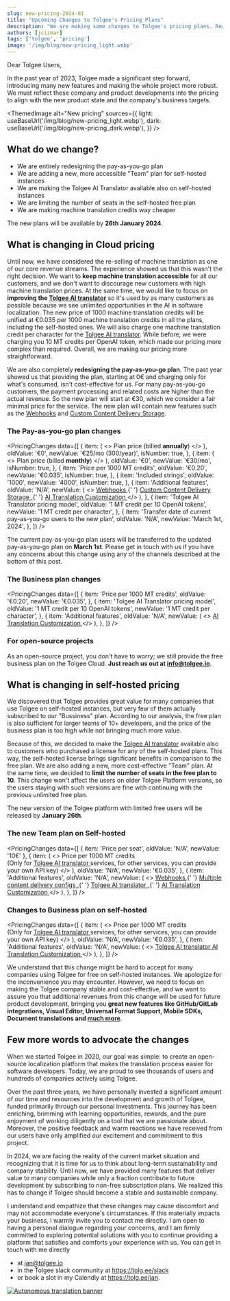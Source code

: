 ```yaml
---
slug: new-pricing-2024-01
title: "Upcoming Changes to Tolgee's Pricing Plans"
description: "We are making some changes to Tolgee's pricing plans. Read more about the changes and the reasons behind them."
authors: [jcizmar]
tags: ['tolgee', 'pricing']
image: '/img/blog/new-pricing_light.webp'
---
```



Dear Tolgee Users,

In the past year of 2023, Tolgee made a significant step forward, introducing many new features and making the whole
project more robust. We must reflect these company and product developments into the pricing to align with the new product state and the company's business targets.

<ThemedImage
  alt="New pricing"
  sources={{
    light: useBaseUrl('/img/blog/new-pricing_light.webp'),
    dark: useBaseUrl('/img/blog/new-pricing_dark.webp'),
  }}
/>

<!--truncate -->

## What do we change?

- We are entirely redesigning the pay-as-you-go plan
- We are adding a new, more accessible "Team" plan for self-hosted instances
- We are making the Tolgee AI Translator available also on self-hosted instances
- We are limiting the number of seats in the self-hosted free plan
- We are making machine translation credits way cheaper

The new plans will be available by **26th January 2024**.

## What is changing in Cloud pricing

Until now, we have considered the re-selling of
machine translation as one of our core revenue streams. The experience showed us that this wasn't the right decision.
We want to **keep machine translation accessible** for all our customers, and we don't want to discourage new customers
with high machine translation prices. At the same time, we would like to focus on **improving the [Tolgee AI translator](/platform/translation_process/tolgee_translator)**
so it's used by as many customers as possible because we see unlimited opportunities in the AI in software localization.
The new price of 1000 machine translation credits will be unified at €0.035 per 1000 machine translation credits in all the plans,
including the self-hosted ones. We will also charge one machine translation credit per character for the [Tolgee AI translator](/platform/translation_process/tolgee_translator).
While before, we were charging you 10 MT credits per OpenAI token,
which made our pricing more complex than required. Overall, we are making our pricing more straightforward.

We are also completely **redesigning the pay-as-you-go plan**. The past year showed us that providing the plan,
starting at 0€ and charging only for what's consumed, isn't cost-effective for us. For many pay-as-you-go customers,
the payment processing and related costs are higher than the actual revenue. So the new plan will start at €30, which
we consider a fair minimal price for the service. The new plan will contain new features such as the <a href="/platform/projects_and_organizations/webhooks">Webhooks</a> and <a
href="/platform/projects_and_organizations/content_delivery#using-custom-storage">Custom Content Delivery Storage</a>.

### The Pay-as-you-go plan changes

<PricingChanges
  data={[
    {
      item: (
        <>
          Plan price (billed <b>annually</b>)
        </>
      ),
      oldValue: '€0',
      newValue: '€25/mo (300/year)',
      isNumber: true,
    },
    {
      item: (
        <>
          Plan price (billed <b>monthly</b>)
        </>
      ),
      oldValue: '€0',
      newValue: '€30/mo',
      isNumber: true,
    },
    {
      item: 'Price per 1000 MT credits',
      oldValue: '€0.20',
      newValue: '€0.035',
      isNumber: true,
    },
    {
      item: 'Included strings',
      oldValue: '1000',
      newValue: '4000',
      isNumber: true,
    },
    {
      item: 'Additional features',
      oldValue: 'N/A',
      newValue: (
        <>
          <a href="/platform/projects_and_organizations/webhooks">Webhooks</a>,{' '}
          <a href="/platform/projects_and_organizations/content_delivery#using-custom-storage">
            Custom Content Delivery Storage
          </a>
          ,{' '}
          <a href="/platform/projects_and_organizations/ai-translation-customization">
            AI Translation Customization
          </a>
        </>
      ),
    },
    {
      item: 'Tolgee AI Translator pricing model',
      oldValue: '1 MT credit per 10 OpenAI tokens',
      newValue: '1 MT credit per character',
    },
    {
      item: 'Transfer date of current pay-as-you-go users to the new plan',
      oldValue: 'N/A',
      newValue: 'March 1st, 2024',
    },
  ]}
/>

The current pay-as-you-go plan users will be transferred to the updated pay-as-you-go plan on <b>March 1st</b>.
Please get in touch with us if you have any concerns about this change using any of the channels described at
the bottom of this post.

### The Business plan changes

<PricingChanges
  data={[
    {
      item: 'Price per 1000 MT credits',
      oldValue: '€0.20',
      newValue: '€0.035',
    },
    {
      item: 'Tolgee AI Translator pricing model',
      oldValue: '1 MT credit per 10 OpenAI tokens',
      newValue: '1 MT credit per character',
    },
    {
      item: 'Additional features',
      oldValue: 'N/A',
      newValue: (
        <>
          <a href="/platform/projects_and_organizations/ai-translation-customization">
            AI Translation Customization
          </a>
        </>
      ),
    },
  ]}
/>

### For open-source projects

As an open-source project, you don't have to worry; we still provide the free business plan on the Tolgee Cloud. **Just reach us out at info@tolgee.io**.

## What is changing in self-hosted pricing

We discovered that Tolgee provides great value for many companies that use Tolgee on self-hosted instances, but very few
of them actually subscribed to our "Bussiness" plan. According to our analysis, the free plan is also sufficient for
larger teams of 10+ developers, and the price of the business plan is too high while not bringing much more value.

Because of this, we decided to make the [Tolgee AI translator](/platform/translation_process/tolgee_translator) available also to customers who purchased a license
for any of the self-hosted plans. This way, the self-hosted license brings significant benefits in comparison
to the free plan. We are also adding a new, more cost-effective "Team" plan. At the same time, we decided to <b>limit
the
number of seats in the free plan to 10</b>. This change won't affect the users on older Tolgee Platform versions, so
the users staying with such versions are fine with continuing with the previous unlimited free plan.

The new version of the Tolgee platform with limited free users will be released by **January 26th**.

### The new Team plan on Self-hosted

<PricingChanges
  data={[
    { item: 'Price per seat', oldValue: 'N/A', newValue: '10€' },
    {
      item: (
        <>
          Price per 1000 MT credits <br />
          (Only for <a href="/platform/translation_process/tolgee_translator">
            Tolgee AI translator
          </a> services, for other services, you can provide your own API key)
        </>
      ),
      oldValue: 'N/A',
      newValue: '€0.035',
    },
    {
      item: 'Additional features',
      oldValue: 'N/A',
      newValue: (
        <>
          <a href="/platform/projects_and_organizations/webhooks">Webhooks</a>,{' '}
          <a href="/platform/projects_and_organizations/content_delivery">
            Multiple content delivery configs
          </a>
          ,{' '}
          <a href="/platform/translation_process/tolgee_translator">
            Tolgee AI translator
          </a>
          ,{' '}
          <a href="/platform/projects_and_organizations/ai-translation-customization">
            AI Translation Customization
          </a>
        </>
      ),
    },
  ]}
/>

### Changes to Business plan on self-hosted

<PricingChanges
  data={[
    {
      item: (
        <>
          Price per 1000 MT credits <br />
          (Only for <a href="/platform/translation_process/tolgee_translator">
            Tolgee AI translator
          </a> services, for other services, you can provide your own API key)
        </>
      ),
      oldValue: 'N/A',
      newValue: '€0.035',
    },
    {
      item: 'Additional features',
      oldValue: 'N/A',
      newValue: (
        <>
          <a href="/platform/translation_process/tolgee_translator">
            Tolgee AI translator
          </a>
          <a href="/platform/projects_and_organizations/ai-translation-customization">
            AI Translation Customization
          </a>
        </>
      ),
    },
  ]}
/>

We understand that this change might be hard to accept for many companies using Tolgee for free on self-hosted instances.
We apologize for the inconvenience you may encounter. However, we need to focus on making the Tolgee company stable
and cost-effective, and we want to assure you that additional revenues from this change will be used
for future product development, bringing you **great new features like GitHub/GitLab integrations, Visual Editor,
Universal Format Support, Mobile SDKs, Document translations and [much more](/roadmap)**.

## Few more words to advocate the changes

When we started Tolgee in 2020, our goal was simple: to create an open-source localization platform that makes the
translation process easier for software developers. Today, we are proud to see thousands of
users and hundreds of companies actively using Tolgee.

Over the past three years, we have personally invested a significant amount of our time and resources into the
development and growth of Tolgee, funded primarily through our personal investments.
This journey has been enriching, brimming with learning opportunities, rewards, and the pure
enjoyment of working diligently on a tool that we are passionate about. Moreover, the positive feedback and
warm reactions we have received from our users have only amplified our excitement and commitment to this project.

In 2024, we are facing the reality of the current market situation and recognizing that it is time for us to think
about long-term sustainability and company stability. Until now, we have provided many features that deliver value
to many companies while only a fraction contribute to future development by subscribing to non-free subscription plans.
We realized this has to change if Tolgee should become a stable and sustainable company.

I understand and empathize that these changes may cause discomfort and may not accommodate everyone's circumstances.
If this materially impacts your business, I warmly invite
you to contact me directly. I am open to having a personal dialogue regarding your concerns, and I am firmly committed
to exploring potential solutions with you to continue providing a platform that satisfies and comforts your
experience with us. You can get in touch with me directly

- at jan@tolgee.io
- in the Tolgee slack community at https://tolg.ee/slack
- or book a slot in my Calendly at https://tolg.ee/jan.

[![Autonomous translation banner](/img/blog/blog-banners/banner-autonomous.webp)](https://app.tolgee.io/sign_up)
